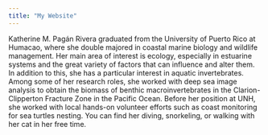 ```yaml
---
title: "My Website"
---
```


Katherine M. Pagán Rivera graduated from the University of Puerto Rico at Humacao, where she double majored in coastal marine biology and wildlife management. Her main area of interest is ecology, especially in estuarine systems and the great variety of factors that can influence and alter them. In addition to this, she has a particular interest in aquatic invertebrates. Among some of her research roles, she worked with deep sea image analysis to obtain the biomass of benthic macroinvertebrates in the Clarion-Clipperton Fracture Zone in the Pacific Ocean. Before her position at UNH, she worked with local hands-on volunteer efforts such as coast monitoring for sea turtles nesting. You can find her diving, snorkeling, or walking with her cat in her free time.
